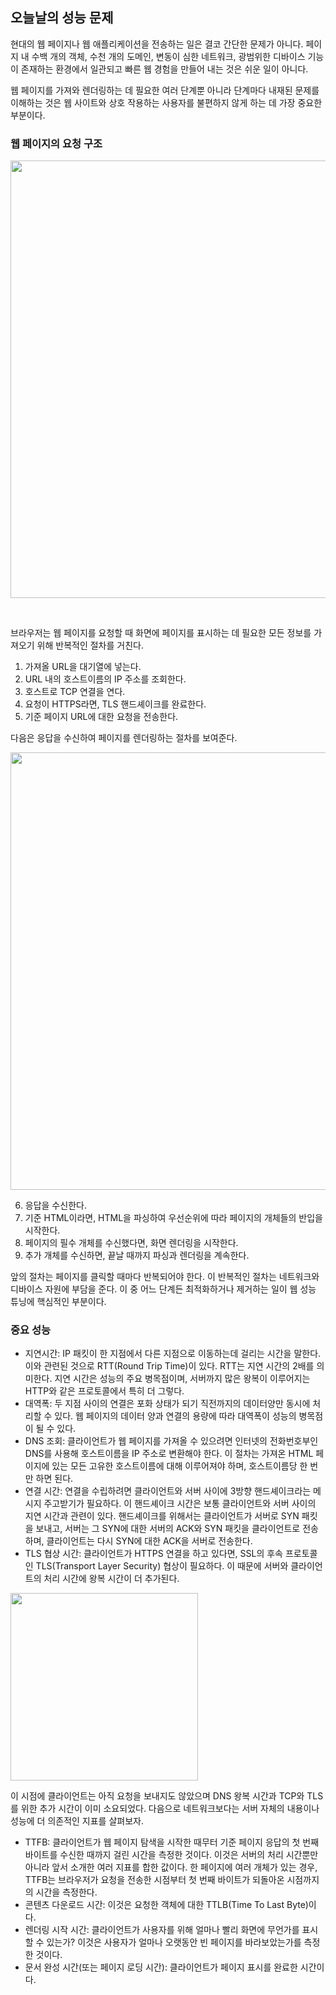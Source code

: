 
## 오늘날의 성능 문제

현대의 웹 페이지나 웹 애플리케이션을 전송하는 일은 결코 간단한 문제가 아니다.
페이지 내 수백 개의 객체, 수천 개의 도메인, 변동이 심한 네트워크, 광범위한 디바이스 기능이 존재하는
환경에서 일관되고 빠른 웹 경험을 만들어 내는 것은 쉬운 일이 아니다.

웹 페이지를 가져와 렌더링하는 데 필요한 여러 단계뿐 아니라 단계마다 내재된 문제를 이해하는 것은 웹 사이트와
상호 작용하는 사용자를 불편하지 않게 하는 데 가장 중요한 부분이다.

### 웹 페이지의 요청 구조

<Image
  width="700px"
  src="https://github.com/hyunjinee/linkgraph/assets/63354527/4ac0c481-7bb7-4c42-a2a9-d0cb7d29e4b2"
/>

<br />

브라우저는 웹 페이지를 요청할 때 화면에 페이지를 표시하는 데 필요한 모든 정보를 가져오기 위해 반복적인 절차를 거친다.

1. 가져올 URL을 대기열에 넣는다.
2. URL 내의 호스트이름의 IP 주소를 조회한다.
3. 호스트로 TCP 연결을 연다.
4. 요청이 HTTPS라면, TLS 핸드셰이크를 완료한다.
5. 기준 페이지 URL에 대한 요청을 전송한다.

다음은 응답을 수신하여 페이지를 렌더링하는 절차를 보여준다.

<Image
  width="700px"
  src="https://github.com/hyunjinee/linkgraph/assets/63354527/99ef9b13-2eec-45de-8182-8d55d5117ac1"
/>

6. 응답을 수신한다.
7. 기준 HTML이라면, HTML을 파싱하여 우선순위에 따라 페이지의 개체들의 반입을 시작한다.
8. 페이지의 필수 개체를 수신했다면, 화면 렌더링을 시작한다.
9. 추가 개체를 수신하면, 끝날 때까지 파싱과 렌더링을 계속한다.

앞의 절차는 페이지를 클릭할 때마다 반복되어야 한다. 이 반복적인 절차는 네트워크와 디바이스 자원에 부담을 준다.
이 중 어느 단계든 최적화하거나 제거하는 일이 웹 성능 튜닝에 핵심적인 부분이다.

### 중요 성능

- 지연시간: IP 패킷이 한 지점에서 다른 지점으로 이동하는데 걸리는 시간을 말한다. 이와 관련된 것으로 RTT(Round Trip Time)이 있다.
  RTT는 지연 시간의 2배를 의미한다. 지연 시간은 성능의 주요 병목점이며, 서버까지 많은 왕복이 이루어지는 HTTP와 같은 프로토콜에서 특히 더 그렇다.
- 대역폭: 두 지점 사이의 연결은 포화 상태가 되기 직전까지의 데이터양만 동시에 처리할 수 있다. 웹 페이지의 데이터 양과 연결의 용량에 따라
  대역폭이 성능의 병목점이 될 수 있다.
- DNS 조회: 클라이언트가 웹 페이지를 가져올 수 있으려면 인터넷의 전화번호부인 DNS를 사용해 호스트이름을 IP 주소로 변환해야 한다.
  이 절차는 가져온 HTML 페이지에 있는 모든 고유한 호스트이름에 대해 이루어져야 하며, 호스트이름당 한 번만 하면 된다.
- 연결 시간: 연결을 수립하려면 클라이언트와 서버 사이에 3방향 핸드셰이크라는 메시지 주고받기가 필요하다. 이 핸드셰이크 시간은
  보통 클라이언트와 서버 사이의 지연 시간과 관련이 있다. 핸드셰이크를 위해서는 클라이언트가 서버로 SYN 패킷을 보내고, 서버는 그 SYN에
  대한 서버의 ACK와 SYN 패킷을 클라이언트로 전송하며, 클라이언트는 다시 SYN에 대한 ACK을 서버로 전송한다.
- TLS 협상 시간: 클라이언트가 HTTPS 연결을 하고 있다면, SSL의 후속 프로토콜인 TLS(Transport Layer Security) 협상이 필요하다.
  이 때문에 서버와 클라이언트의 처리 시간에 왕복 시간이 더 추가된다.

<Image
  src="https://github.com/hyunjinee/linkgraph/assets/63354527/256990b9-7207-4e4c-ba67-73119687670a"
  width="300px"
/>

이 시점에 클라이언트는 아직 요청을 보내지도 않았으며 DNS 왕복 시간과 TCP와 TLS를 위한 추가 시간이 이미 소요되었다.
다음으로 네트워크보다는 서버 자체의 내용이나 성능에 더 의존적인 지표를 살펴보자.

- TTFB: 클라이언트가 웹 페이지 탐색을 시작한 때무터 기준 페이지 응답의 첫 번째 바이트를 수신한 때까지 걸린 시간을 측정한 것이다.
  이것은 서버의 처리 시간뿐만 아니라 앞서 소개한 여러 지표를 합한 값이다. 한 페이지에 여러 개체가 있는 경우, TTFB는 브라우저가 요청을
  전송한 시점부터 첫 번째 바이트가 되돌아온 시점까지의 시간을 측정한다.
- 콘텐츠 다운로드 시간: 이것은 요청한 객체에 대한 TTLB(Time To Last Byte)이다.
- 렌더링 시작 시간: 클라이언트가 사용자를 위해 얼마나 빨리 화면에 무언가를 표시할 수 있는가? 이것은 사용자가 얼마나 오랫동안 빈 페이지를
  바라보았는가를 측정한 것이다.
- 문서 완성 시간(또는 페이지 로딩 시간): 클라이언트가 페이지 표시를 완료한 시간이다.
